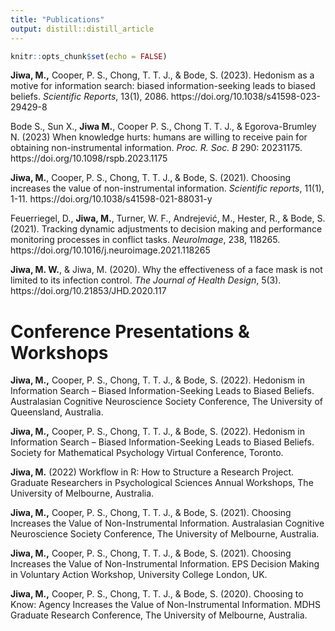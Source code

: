 ```yaml
---
title: "Publications"
output: distill::distill_article
---
```


```r
knitr::opts_chunk$set(echo = FALSE)
```

**Jiwa, M.,** Cooper, P. S., Chong, T. T. J., & Bode, S. (2023). Hedonism as a motive for information search: biased information-seeking leads to biased beliefs. *Scientific Reports*, 13(1), 2086. https://doi.org/10.1038/s41598-023-29429-8

Bode S., Sun X., **Jiwa M.**, Cooper P. S., Chong T. T. J., & Egorova-Brumley N. (2023) When knowledge hurts: humans are willing to receive pain for obtaining non-instrumental information. *Proc. R. Soc. B* 290: 20231175. https://doi.org/10.1098/rspb.2023.1175

**Jiwa, M.**, Cooper, P. S., Chong, T. T. J., & Bode, S. (2021). Choosing increases the value of non-instrumental information. *Scientific reports*, 11(1), 1-11. https://doi.org/10.1038/s41598-021-88031-y

Feuerriegel, D., **Jiwa, M.**, Turner, W. F., Andrejević, M., Hester, R., & Bode, S. (2021). Tracking dynamic adjustments to decision making and performance monitoring processes in conflict tasks. *NeuroImage*, 238, 118265. https://doi.org/10.1016/j.neuroimage.2021.118265

**Jiwa, M. W.**, & Jiwa, M. (2020). Why the effectiveness of a face mask is not limited to its infection control. *The Journal of Health Design*, 5(3). https://doi.org/10.21853/JHD.2020.117

# Conference Presentations & Workshops

**Jiwa, M.,** Cooper, P. S., Chong, T. T. J., & Bode, S. (2022). Hedonism in Information Search – Biased
Information-Seeking Leads to Biased Beliefs. Australasian Cognitive Neuroscience Society Conference,
The University of Queensland, Australia.

**Jiwa, M.,** Cooper, P. S., Chong, T. T. J., & Bode, S. (2022). Hedonism in Information Search – Biased Information-Seeking Leads to Biased Beliefs. Society for Mathematical Psychology Virtual Conference, Toronto.

**Jiwa, M.** (2022) Workflow in R: How to Structure a Research Project. Graduate Researchers in Psychological Sciences Annual Workshops, The University of Melbourne, Australia.

**Jiwa, M.,** Cooper, P. S., Chong, T. T. J., & Bode, S. (2021). Choosing Increases the Value of Non-Instrumental Information. Australasian Cognitive Neuroscience Society Conference, The University of Melbourne, Australia.

**Jiwa, M.,** Cooper, P. S., Chong, T. T. J., & Bode, S. (2021). Choosing Increases the Value of Non-Instrumental Information. EPS Decision Making in Voluntary Action Workshop, University College London, UK.

**Jiwa, M.,** Cooper, P. S., Chong, T. T. J., & Bode, S. (2020). Choosing to Know: Agency Increases the Value of Non-Instrumental Information. MDHS Graduate Research Conference, The University of Melbourne, Australia.



